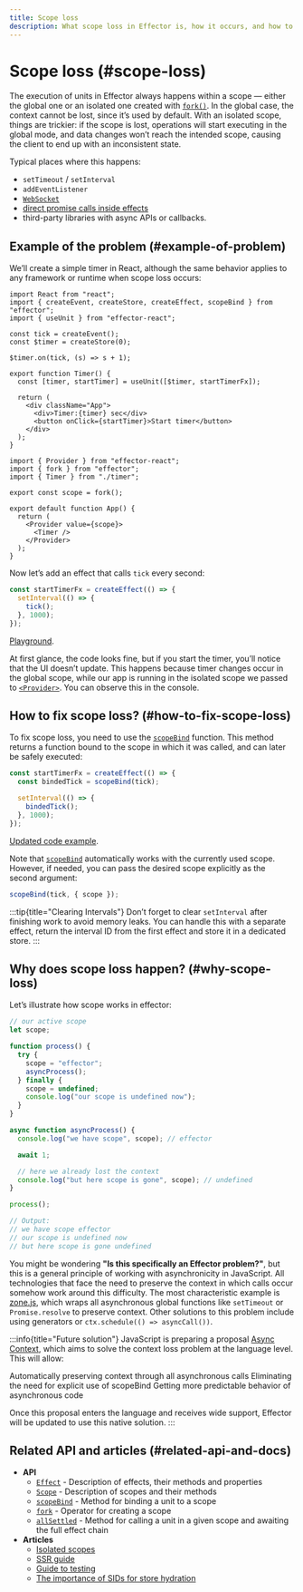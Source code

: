 ```yaml
---
title: Scope loss
description: What scope loss in Effector is, how it occurs, and how to fix it with scopeBind.
---
```



# Scope loss (#scope-loss)

The execution of units in Effector always happens within a scope — either the global one or an isolated one created with [`fork()`](/en/api/effector/fork). In the global case, the context cannot be lost, since it’s used by default. With an isolated scope, things are trickier: if the scope is lost, operations will start executing in the global mode, and data changes won’t reach the intended scope, causing the client to end up with an inconsistent state.

Typical places where this happens:

- `setTimeout` / `setInterval`
- `addEventListener`
- [`WebSocket`](/en/guides/websocket-integration)
- [direct promise calls inside effects](/en/advanced/work-with-scope#scope-rules)
- third-party libraries with async APIs or callbacks.

## Example of the problem (#example-of-problem)

We’ll create a simple timer in React, although the same behavior applies to any framework or runtime when scope loss occurs:

<Tabs>

<TabItem label='timer.tsx'>

```tsx
import React from "react";
import { createEvent, createStore, createEffect, scopeBind } from "effector";
import { useUnit } from "effector-react";

const tick = createEvent();
const $timer = createStore(0);

$timer.on(tick, (s) => s + 1);

export function Timer() {
  const [timer, startTimer] = useUnit([$timer, startTimerFx]);

  return (
    <div className="App">
      <div>Timer:{timer} sec</div>
      <button onClick={startTimer}>Start timer</button>
    </div>
  );
}
```

</TabItem>

<TabItem label='app.tsx'>

```tsx
import { Provider } from "effector-react";
import { fork } from "effector";
import { Timer } from "./timer";

export const scope = fork();

export default function App() {
  return (
    <Provider value={scope}>
      <Timer />
    </Provider>
  );
}
```

</TabItem> 
</Tabs>

Now let’s add an effect that calls `tick` every second:

```ts
const startTimerFx = createEffect(() => {
  setInterval(() => {
    tick();
  }, 1000);
});
```

[Playground](https://codesandbox.io/p/sandbox/nrqw96).<br/>

At first glance, the code looks fine, but if you start the timer, you’ll notice that the UI doesn’t update. This happens because timer changes occur in the global scope, while our app is running in the isolated scope we passed to [`<Provider>`](/en/api/effector-react/Provider). You can observe this in the console.

## How to fix scope loss? (#how-to-fix-scope-loss)

To fix scope loss, you need to use the [`scopeBind`](/en/api/effector/scopeBind) function. This method returns a function bound to the scope in which it was called, and can later be safely executed:

```ts ins={2} "bindedTick"
const startTimerFx = createEffect(() => {
  const bindedTick = scopeBind(tick);

  setInterval(() => {
    bindedTick();
  }, 1000);
});
```

[Updated code example](https://codesandbox.io/p/devbox/scope-loss-forked-vx4r9x?workspaceId=ws_BJxLCP4FhfNzjg1qXth95S).

Note that [`scopeBind`](/en/api/effector/scopeBind) automatically works with the currently used scope. However, if needed, you can pass the desired scope explicitly as the second argument:

```ts
scopeBind(tick, { scope });
```

:::tip{title="Clearing Intervals"}
Don’t forget to clear `setInterval` after finishing work to avoid memory leaks. You can handle this with a separate effect, return the interval ID from the first effect and store it in a dedicated store.
:::

## Why does scope loss happen? (#why-scope-loss)

Let’s illustrate how scope works in effector:

```ts
// our active scope
let scope;

function process() {
  try {
    scope = "effector";
    asyncProcess();
  } finally {
    scope = undefined;
    console.log("our scope is undefined now");
  }
}

async function asyncProcess() {
  console.log("we have scope", scope); // effector

  await 1;

  // here we already lost the context
  console.log("but here scope is gone", scope); // undefined
}

process();

// Output:
// we have scope effector
// our scope is undefined now
// but here scope is gone undefined
```

You might be wondering **"Is this specifically an Effector problem?"**, but this is a general principle of working with asynchronicity in JavaScript. All technologies that face the need to preserve the context in which calls occur somehow work around this difficulty. The most characteristic example is [zone.js](https://github.com/angular/angular/tree/main/packages/zone.js),
which wraps all asynchronous global functions like `setTimeout` or `Promise.resolve` to preserve context. Other solutions to this problem include using generators or `ctx.schedule(() => asyncCall())`.

:::info{title="Future solution"}
JavaScript is preparing a proposal [Async Context](https://github.com/tc39/proposal-async-context), which aims to solve the context loss problem at the language level. This will allow:

Automatically preserving context through all asynchronous calls
Eliminating the need for explicit use of scopeBind
Getting more predictable behavior of asynchronous code

Once this proposal enters the language and receives wide support, Effector will be updated to use this native solution.
:::

## Related API and articles (#related-api-and-docs)

- **API**
  - [`Effect`](/en/api/effector/Effect) - Description of effects, their methods and properties
  - [`Scope`](/en/api/effector/Scope) - Description of scopes and their methods
  - [`scopeBind`](/en/api/effector/scopeBind) - Method for binding a unit to a scope
  - [`fork`](/en/api/effector/fork) - Operator for creating a scope
  - [`allSettled`](/en/api/effector/allSettled) - Method for calling a unit in a given scope and awaiting the full effect chain
- **Articles**
  - [Isolated scopes](/en/advanced/work-with-scope)
  - [SSR guide](/en/guides/server-side-rendering)
  - [Guide to testing](/en/guides/testing)
  - [The importance of SIDs for store hydration](/en/explanation/sids)
